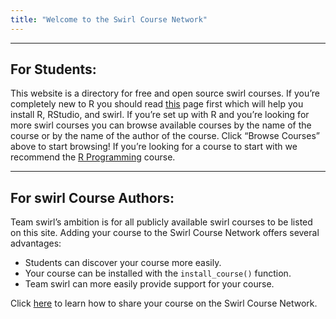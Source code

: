 ```yaml
---
title: "Welcome to the Swirl Course Network"
---
```


---

## For Students:

This website is a directory for free and open source swirl courses. If you're
completely new to R you should read [this](http://swirlstats.com/students.html)
page first which will help you install R, RStudio, and swirl. If you're set up
with R and you're looking for more swirl courses you can browse available 
courses by the name of the course or by the name of the author of the course. 
Click "Browse Courses" above to start browsing! If you're looking for a course 
to start with we recommend the [R Programming](rprog.html) course.

---

## For swirl Course Authors:

Team swirl's ambition is for all publicly available swirl courses to be listed
on this site. Adding your course to the Swirl Course Network offers several
advantages:

- Students can discover your course more easily.
- Your course can be installed with the `install_course()` function.
- Team swirl can more easily provide support for your course.

Click [here](http://swirlstats.com/swirlify/sharing.html#sharing_your_course_on_the_swirl_course_network) to learn how to share your course on the Swirl Course Network.
